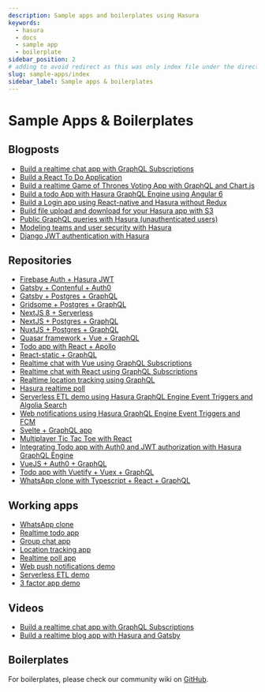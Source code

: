 ```yaml
---
description: Sample apps and boilerplates using Hasura
keywords:
  - hasura
  - docs
  - sample app
  - boilerplate
sidebar_position: 2
# adding to avoid redirect as this was only index file under the directory
slug: sample-apps/index
sidebar_label: Sample apps & boilerplates
---
```


# Sample Apps & Boilerplates

## Blogposts

- [Build a realtime chat app with GraphQL Subscriptions](https://hasura.io/blog/building-a-realtime-chat-app-with-graphql-subscriptions-d68cd33e73f)
- [Build a React To Do Application](https://hackernoon.com/building-a-react-todo-app-with-hasura-graphql-engine-511b703a7ef)
- [Build a realtime Game of Thrones Voting App with GraphQL and Chart.js](https://dev.to/malgamves/building-a-real-time-game-of-thrones-voting-app-with-graphql-and-chart-js-37ma)
- [Build a todo App with Hasura GraphQL Engine using Angular 6](https://medium.com/@harshsrivastav123/todo-app-with-hasura-graphql-engine-using-angular-6-aa49957fac19)
- [Build a Login app using React-native and Hasura without Redux](https://codeburst.io/making-a-login-app-using-react-native-and-hasura-without-redux-bb31d102038d)
- [Build file upload and download for your Hasura app with S3](https://hasura.io/blog/building-file-upload-downloads-for-your-hasura-app/)
- [Public GraphQL queries with Hasura (unauthenticated users)](https://dev.to/mikewheaton/public-graphql-queries-with-hasura-2n06)
- [Modeling teams and user security with Hasura](https://dev.to/lineup-ninja/modeling-teams-and-user-security-with-hasura-204i)
- [Django JWT authentication with Hasura](https://medium.com/@sejuba/django-jwt-authentication-with-hasura-graphql-engine-e522b2c90869)

## Repositories

- [Firebase Auth + Hasura JWT](https://github.com/hasura/graphql-engine/tree/master/community/sample-apps/firebase-jwt)
- [Gatsby + Contenful + Auth0](https://github.com/hasura/graphql-engine/tree/master/community/sample-apps/gatsby-contentful-auth0)
- [Gatsby + Postgres + GraphQL](https://github.com/hasura/graphql-engine/tree/master/community/sample-apps/gatsby-postgres-graphql)
- [Gridsome + Postgres + GraphQL](https://github.com/hasura/graphql-engine/tree/master/community/sample-apps/gridsome-postgres-graphql)
- [NextJS 8 + Serverless](https://github.com/hasura/graphql-engine/tree/master/community/sample-apps/nextjs-8-serverless)
- [NextJS + Postgres + GraphQL](https://github.com/hasura/graphql-engine/tree/master/community/sample-apps/nextjs-postgres-graphql)
- [NuxtJS + Postgres + GraphQL](https://github.com/hasura/graphql-engine/tree/master/community/sample-apps/nuxtjs-postgres-graphql)
- [Quasar framework + Vue + GraphQL](https://github.com/hasura/graphql-engine/tree/master/community/sample-apps/quasar-framework-vue-graphql)
- [Todo app with React + Apollo](https://github.com/hasura/graphql-engine/tree/master/community/sample-apps/react-apollo-todo)
- [React-static + GraphQL](https://github.com/hasura/graphql-engine/tree/master/community/sample-apps/react-static-graphql)
- [Realtime chat with Vue using GraphQL Subscriptions](https://github.com/hasura/graphql-engine/tree/master/community/sample-apps/realtime-chat-vue)
- [Realtime chat with React using GraphQL Subscriptions](https://github.com/hasura/graphql-engine/tree/master/community/sample-apps/realtime-chat)
- [Realtime location tracking using GraphQL](https://github.com/hasura/graphql-engine/tree/master/community/sample-apps/realtime-location-tracking)
- [Hasura realtime poll](https://github.com/hasura/graphql-engine/tree/master/community/sample-apps/realtime-poll)
- [Serverless ETL demo using Hasura GraphQL Engine Event Triggers and Algolia Search](https://github.com/hasura/graphql-engine/tree/master/community/sample-apps/serverless-etl)
- [Web notifications using Hasura GraphQL Engine Event Triggers and FCM](https://github.com/hasura/graphql-engine/tree/master/community/sample-apps/serverless-push)
- [Svelte + GraphQL app](https://github.com/hasura/graphql-engine/tree/master/community/sample-apps/svelte-apollo)
- [Multiplayer Tic Tac Toe with React](https://github.com/hasura/graphql-engine/tree/master/community/sample-apps/tic-tac-toe-react)
- [Integrating Todo app with Auth0 and JWT authorization with Hasura GraphQL Engine](https://github.com/hasura/graphql-engine/tree/master/community/sample-apps/todo-auth0-jwt)
- [VueJS + Auth0 + GraphQL](https://github.com/hasura/graphql-engine/tree/master/community/sample-apps/vuejs-auth0-graphql)
- [Todo app with Vuetify + Vuex + GraphQL](https://github.com/hasura/graphql-engine/tree/master/community/sample-apps/vuetify-vuex-todo-graphql)
- [WhatsApp clone with Typescript + React + GraphQL](https://github.com/hasura/graphql-engine/tree/master/community/sample-apps/whatsapp-clone-typescript-react)

## Working apps

- [WhatsApp clone](https://whatsapp-clone.demo.hasura.io/sign-in)
- [Realtime todo app](https://react-apollo-todo.demo.hasura.io/)
- [Group chat app](https://realtime-chat.demo.hasura.io/)
- [Location tracking app](https://realtime-location-tracking.demo.hasura.io/)
- [Realtime poll app](https://realtime-poll.demo.hasura.io/)
- [Web push notifications demo](https://serverless-push.demo.hasura.io/)
- [Serverless ETL demo](https://serverless-etl.demo.hasura.io/)
- [3 factor app demo](https://3factor.hasura.io/)

## Videos

- [Build a realtime chat app with GraphQL Subscriptions](https://www.youtube.com/watch?v=xNcxdGaUGqI)
- [Build a realtime blog app with Hasura and Gatsby](https://www.youtube.com/watch?v=HTEGGndT3zY)

## Boilerplates

For boilerplates, please check our community wiki on
[GitHub](https://github.com/hasura/graphql-engine/wiki/Community-Wiki#tools-boilerplates--sample-apps).

